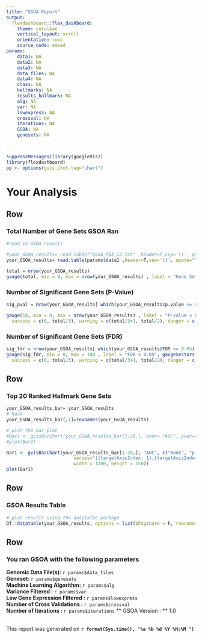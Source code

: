 ```yaml
---
title: "GSOA Report"
output: 
  flexdashboard::flex_dashboard:
    theme: cerulean
    vertical_layout: scroll
    orientation: rows
    source_code: embed
params: 
    data1: NA
    data2: NA
    data3: NA
    data_files: NA
    data4: NA
    class: NA
    hallmarks: NA
    results_hallmark: NA
    alg: NA
    var: NA
    lowexpress: NA
    crossval: NA
    iterations: NA
    GSOA: NA
    genesets: NA

---
```


```r
suppressMessages(library(googleVis))
library(flexdashboard)
op <- options(gvis.plot.tag="chart")
```


# Your Analysis {data-icon="fa-user"}

Row {data-width=300}
-------------------------------------

### Total Number of Gene Sets GSOA Ran
```r

#read in GSOA results

#your_GSOA_results= read.table("GSOA_P53_C2.txt" ,header=T,sep='\t', quote="", row.names = 1)
your_GSOA_results= read.table(params$data1 ,header=T,sep='\t', quote="", row.names = 1)

total = nrow(your_GSOA_results)
gauge(total, min = 0, max = nrow(your_GSOA_results) , label = "Gene Sets" )

```
    
### Number of Significant Gene Sets (P-Value)
    
```r
sig_pval = nrow(your_GSOA_results[ which(your_GSOA_results$p.value <= 0.05),])

gauge(18, min = 0, max = nrow(your_GSOA_results) , label = "P-value < 0.05", gaugeSectors(
  success = c(0, total/3), warning = c(total/3+1, total/2), danger = c(total/2+1, sig_pval)))

```

### Number of Significant Gene Sets (FDR)

```r
sig_fdr = nrow(your_GSOA_results[ which(your_GSOA_results$FDR <= 0.05),])
gauge(sig_fdr, min = 0, max = 100 , label = "FDR < 0.05", gaugeSectors(
  success = c(0, total/3), warning = c(total/3+1, total/2), danger = c(total/2+1, sig_pval)))
```

Row {data-height=575}
-------------------------------------

### Top 20 Ranked Hallmark Gene Sets

```r

your_GSOA_results_bar= your_GSOA_results
# hack
your_GSOA_results_bar[,1]=rownames(your_GSOA_results)

# plot the bar plot
#Bar1 <- gvisBarChart(your_GSOA_results_bar[1:20,], xvar= "AUC", yvar=c("Rank", "p.value"), options= list(fontSize=10.5, width = 1400, height = 550, title= "Top 20 Gene Sets", legend="right",hAxes="[{title:'Rank', titleTextStyle: {color: 'black', fontSize:14}}]", titleTextStyle="{color:'Black',fontName:'Arial',fontSize:18}",isStacked =  FALSE, chartArea= "{ width: '35%', height: '75%'}" ) )
#plot(Bar1)

Bar1 <- gvisBarChart(your_GSOA_results_bar[1:20,], "AUC", c("Rank", "p.value"),options=list(title= "Top 20 Gene Sets",
                         series="[{targetAxisIndex: 1},{targetAxisIndex:0}]",hAxis="{title:'P-value',   titleTextStyle:{color:'blue', fontSize:14}}" , titleTextStyle="{color:'Black',fontName:'Arial',fontSize:18}", chartArea= "{ width: '45%', height: '75%'}",
                         width = 1100, height = 550))
plot(Bar1)

```


Row {data-width=300}
-------------------------------------
### GSOA Results Table
```r

# plot results using the datatalbe package
DT::datatable(your_GSOA_results, options = list(bPaginate = F, rownames= T, bFilter= T, bInfo =T, bLengthChange =T))
```

Row {data-width=300}
-------------------------------------

### You ran GSOA with the following parameters 

 **Genomic Data File(s): **  `r params$data_files `         
 **Geneset: **  `r params$genesets`  
 **Machine Learning Algorithm: **  `r params$alg`  
 **Variance Filtered : **  `r params$var`  
 **Low Gene Expression Filtered : **   `r params$lowexpress`  
 **Number of Cross Validations : **  `r params$crossval`  
 **Number of Iterations : ** `r params$iterations` 
 ** GSOA Version : ** 1.0 

<br>
<i class="fa fa-calendar"></i>
This report was generated on **`r format(Sys.time(), "%a %b %d %Y %H:%M ")`** 





<!--



# Hallmarks Report {data-icon="fa-life-ring"}

#Row {data-width=300}
-------------------------------------

### Total Number of Gene Sets GSOA Ran
```r

#hallmark_GSOA_results= read.table("/app/GSOA_P53_Hallmarks_1000.txt",header=T,sep='\t', quote="", row.names = 1)


#hallmark_GSOA_results= read.table(GSOA,header=T,sep='\t', quote="", row.names = 1)

#hallmark_GSOA_results=GSOA

#total = nrow(hallmark_GSOA_results)

#gauge(total, min = 0, max = nrow(hallmark_GSOA_results) , label = "Gene Sets" )

```
    
### Number of Significant Gene Sets (P-Value)
    
```r
#sig_pval = nrow(hallmark_GSOA_results[ which(hallmark_GSOA_results$p.value <= 0.05),])

#gauge(sig_pval, min = 0, max = nrow(hallmark_GSOA_results) , label = "P-value < 0.05", gaugeSectors(
#  success = c(0, total/3), warning = c(total/3+1, total/2), danger = c(total/2+1, sig_pval)))

```

### Number of Significant Gene Sets (FDR)

```r
#sig_fdr = nrow(hallmark_GSOA_results[ which(hallmark_GSOA_results$FDR <= 0.05),])
#gauge(sig_fdr, min = 0, max = 100 , label = "FDR < 0.05", gaugeSectors(
#  success = c(0, total/3), warning = c(total/3+1, total/2), danger = c(total/2+1, sig_pval)))
```


Row {data-height=575}
-------------------------------------

### Top 20 Ranked Hallmark Gene Sets

```r

# remove the hallmark from the gene sets so its shorter

#hallmark_GSOA_results_bar= hallmark_GSOA_results
#newrownames= gsub("HALLMARK_", "", row.names(hallmark_GSOA_results))
# hack
#hallmark_GSOA_results_bar[,1]=newrownames

# plot the bar plot
#Bar1 <- gvisBarChart(hallmark_GSOA_results_bar[1:20,], xvar="AUC", yvar=c("Rank", "p.value"), options= list(fontSize=10.5, width = 650, height = 550, title= "Top 20 Gene Sets", legend="right",hAxes="[{title:'Rank', titleTextStyle: {color: 'black', fontSize:14}}]", titleTextStyle="{color:'Black',fontName:'Arial',fontSize:18}",isStacked =  FALSE, chartArea= "{ width: '40%', height: '75%'}" ))
#plot(Bar1)


#Bar <- gvisBarChart(hallmark_GSOA_results_bar[1:20,], "AUC", c("Rank", "p.value"),options=list(title= "Top 20 Gene Sets", legend="bottom",series="[{targetAxisIndex: 1},{targetAxisIndex:0}]",hAxis="{title:'P-value',   titleTextStyle:{color:'blue', fontSize:14}}" , titleTextStyle="{color:'Black',fontName:'Arial',fontSize:18}", chartArea= "{ width: '40%', height: '75%'}" ,
#                        width = 650, height = 550))
#plot(Bar)

```


### Ontology Piechart for Significant Gene Sets (p-value < 0.05)

```r
# this file contains the "processes" for the hallmarks 
#hallmarks_processes=read.table("/app/Hallmarks_Geneset_Processes.txt", header=F,sep='\t', quote="", row.names = 1)

#Merge results with proccesses
#merged = merge(hallmarks_processes, hallmark_GSOA_results, by = "row.names")
#row.names(merged)=merged[,1]
#merged=merged[,-1]

#significant_results= merged[which(merged$p.value <= 0.05),]

# Find the freq of each process
#freq = as.data.frame(table(significant_results$V2))

# #remove the processes with a zero
#freq.no0 <- subset(freq, Freq > 0) 

# Plot Pie Chart with Google Viz
#Pie <- gvisPieChart(freq.no0,options= list(title="Hallmark Ontologies", is3D= F, width=500, height=600, fontSize=15, legend ='left', chartArea= "{left: 10, top: 75, width: '100%', height: '100%'}", titleTextStyle="{color:'Black',fontName:'Arial',fontSize:18}"))
#plot(Pie)

```


Row {data-width=300}
-------------------------------------
### GSOA Results Table
```r

# plot results using the datatalbe package
#DT::datatable(hallmark_GSOA_results, options = list(bPaginate = F, rownames= T, bFilter= T, bInfo =T, bLengthChange =T))
```


Row {data-width=300}
-------------------------------------

### You ran GSOA with the following parameters 

**Genomic Data File: **  `r params$data1 `         
**Class File: **  `r params$class`  
**Geneset: **  `r params$genesets`  
**Machine Learning Algorithm: **  `r params$alg`  
**Variance Filtered : **  `r params$var`  
**Low Gene Expression Filtered : **   `r params$lowexpress`  
**Number of Cross Validations : **  `r params$crossval`  
**Number of Iterations : ** `r params$iterations`  

<i class="fa fa-calendar"></i>
This report was generated on **`r format(Sys.time(), "%a %b %d %Y %H:%M ")`** 

--> 
